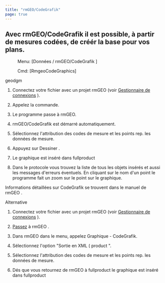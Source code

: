 ```yaml
---
title: "rmGEO/CodeGrafik"
page: true
---
```

## Avec  <Bold>  <Italic> rmGEO/CodeGrafik </Italic>  </Bold>  il est possible, &#224; partir de mesures cod&#233;es, de cr&#233;&#233;r la base pour vos plans.
 <Menu> Menu: [Données / rmGEO/CodeGrafik ] </Menu> 
 <Menu> Cmd: [RmgeoCodeGraphics] </Menu> 

 <Placeholder>geodgm</Placeholder> 

1. Connectez votre fichier avec un projet rmGEO (voir 
[Gestionnaire de connexions](../daten/rmgeo-verbindungsmanager)
).

2. Appelez la commande.

3. Le programme passe &#224; rmGEO.

4. <Bold> <Italic> rmGEO/CodeGrafik </Italic> </Bold>  est d&#233;marr&#233; automatiquement.

5. S&#233;lectionnez l&#39;attribution des codes de mesure et les points rep. les donn&#233;es de mesure.

6. Appuyez sur <Border>Dessiner</Border> .

7. Le graphique est ins&#233;r&#233; dans <Placeholder>fullproduct</Placeholder> 
8. Dans le protocole vous trouvez la liste de tous les objets ins&#233;r&#233;s et aussi les messages d&#39;erreurs &#233;ventuels. En cliquant sur le nom d&#39;un point le programme fait un zoom sur le point sur le graphique.




Informations d&#233;taill&#233;es sur CodeGrafik se trouvent dans le manuel de  <Bold>  <Italic> rmGEO </Italic>  </Bold> .

Alternative
  

1. Connectez votre fichier avec un projet rmGEO (voir 
[Gestionnaire de connexions](../daten/rmgeo-verbindungsmanager)
).

2. [Passez](../daten/rmgeo-wechsel)
 &#224; <Bold> <Italic> rmGEO </Italic> </Bold> .

3. Dans <Bold> <Italic> rmGEO </Italic> </Bold>  dans le menu, appelez Graphique - CodeGrafik.

4. S&#233;lectionnez l&#39;option &quot;Sortie en XML ( <Placeholder>product</Placeholder> &quot;.

5. S&#233;lectionnez l&#39;attribution des codes de mesure et les points rep. les donn&#233;es de mesure.

6. D&#233;s que vous retournez de <Bold> <Italic> rmGEO </Italic> </Bold>  &#224; <Placeholder>fullproduct</Placeholder>  le graphique est ins&#233;r&#233; dans <Placeholder>fullproduct</Placeholder> 


